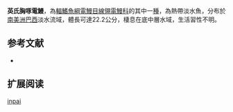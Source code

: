 {{Speciesbox
| name = 英氏胸啄電鰻
| image = 
| image_caption = 
| image_width = 250px
| status = NE
| status_system = IUCN3.1
| genus = Sternarchorhynchus
| species = inpai
| authority = [[de_Santana_&_Vari|de Santana & Vari]], 2010
| synonyms = 
}}
'''英氏胸啄電鰻'''，為[[輻鰭魚綱|輻鰭魚綱]][[電鰻目|電鰻目]][[線翎電鰻科|線翎電鰻科]]的其中一[[種|種]]，為熱帶淡水魚，分布於[[南美洲|南美洲]][[巴西|巴西]]淡水流域，體長可達22.2公分，棲息在底中層水域，生活習性不明。

==参考文献==
*{{FishBase_species|genus=Sternarchorhynchus|species=inpai|year=2015|month=10}}

== 扩展阅读 ==
{{refbegin}}
{{wikispecies-inline|Sternarchorhynchus inpai|英氏胸啄電鰻}}
{{refend}}
{{Taxonbar|from=Q6407109}}

[[Category:胸啄電鰻屬|inpai]]